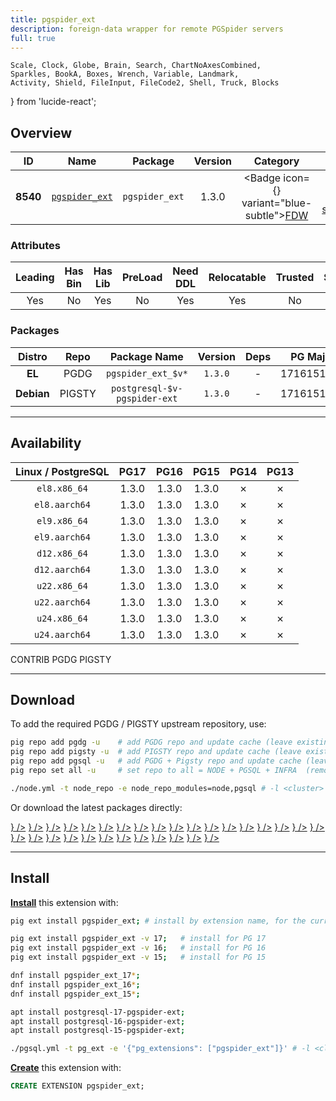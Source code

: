 ```yaml
---
title: pgspider_ext
description: foreign-data wrapper for remote PGSpider servers
full: true
---
```


    Scale, Clock, Globe, Brain, Search, ChartNoAxesCombined,
    Sparkles, BookA, Boxes, Wrench, Variable, Landmark,
    Activity, Shield, FileInput, FileCode2, Shell, Truck, Blocks
} from 'lucide-react';

## Overview

| <TooltipIconButton tooltip="Extension unique identifier" side="top">ID</TooltipIconButton> | <TooltipIconButton tooltip="Extension name" side="top">Name</TooltipIconButton> | <TooltipIconButton tooltip="Package name for installation" side="top">Package</TooltipIconButton> | <TooltipIconButton tooltip="Latest available extension version" side="top">Version</TooltipIconButton> | <TooltipIconButton tooltip="Extension category" side="top">Category</TooltipIconButton> | <TooltipIconButton tooltip="Open source license" side="top">License</TooltipIconButton> | <TooltipIconButton tooltip="Programming language" side="top">Lang</TooltipIconButton> |
|:--------:|:--------:|:----------:|:--------------:|:---------------------------------------:|:------------------------------------------------------:|:----:|
| **8540** | [`pgspider_ext`](https://github.com/pgspider/pgspider_ext) | `pgspider_ext` | 1.3.0 | <Badge icon={<FileInput />} variant="blue-subtle"><a href="/ext/fdw" className="no-underline">FDW</a></Badge> | <a href="/ext/list/license#postgresql" className="no-underline"><Badge icon={<Scale />} variant="blue-subtle">PostgreSQL</Badge></a> | <a href="/ext/list/lang#c"><Badge icon={<FileCode2 />} variant="blue-subtle">C</Badge></a> |

### Attributes

| <TooltipIconButton tooltip="The Primary Leading extension in the Package" side="top">Leading</TooltipIconButton> | <TooltipIconButton tooltip="Contains binary utils" side="top">Has Bin</TooltipIconButton> | <TooltipIconButton tooltip="Contains .so shared library files" side="top">Has Lib</TooltipIconButton> | <TooltipIconButton tooltip="Requires preloading via shared_preload_libraries" side="top">PreLoad</TooltipIconButton> | <TooltipIconButton tooltip="Requires CREATE EXTENSION DDL command" side="top">Need DDL</TooltipIconButton> | <TooltipIconButton tooltip="Can be installed in any schema" side="top">Relocatable</TooltipIconButton> | <TooltipIconButton tooltip="Can be created by non-superuser" side="top">Trusted</TooltipIconButton> | <TooltipIconButton tooltip="Schemas used by this extension" side="top">Schemas</TooltipIconButton> |
|:-------:|:-------:|:-------:|:-------:|:--------:|:-----------:|:-------:|:-------:|
| Yes | No | Yes | No | Yes | Yes | No | - |

### Packages

| <TooltipIconButton tooltip="Linux distribution family, EL or Debian" side="top">Distro</TooltipIconButton> | <TooltipIconButton tooltip="Package repository" side="top">Repo</TooltipIconButton> | <TooltipIconButton tooltip="The RPM/DEB Package Name Pattern (replace $v with real pg major)" side="top">Package Name</TooltipIconButton> | <TooltipIconButton tooltip="Latest package version" side="top">Version</TooltipIconButton> | <TooltipIconButton tooltip="RPM/DEB Package dependencies" side="top">Deps</TooltipIconButton> | <TooltipIconButton tooltip="Available in these PostgreSQL Major Versions" side="top">PG Major</TooltipIconButton> |
|:----------:|:--------:|:------------------------:|:-----------:|:------------:|:------------------:|
|   **EL**   | <Badge variant="blue-subtle"><span className="font-bold">PGDG</span></Badge> | `pgspider_ext_$v*` | `1.3.0` | - | <Badge variant="green-subtle">17</Badge><Badge variant="green-subtle">16</Badge><Badge variant="green-subtle">15</Badge><Badge variant="red-subtle">14</Badge><Badge variant="red-subtle">13</Badge> |
| **Debian** | <Badge variant="amber-subtle"><span className="font-bold">PIGSTY</span></Badge> | `postgresql-$v-pgspider-ext` | `1.3.0` | - | <Badge variant="green-subtle">17</Badge><Badge variant="green-subtle">16</Badge><Badge variant="green-subtle">15</Badge><Badge variant="red-subtle">14</Badge><Badge variant="red-subtle">13</Badge> |



------

## Availability

| <TooltipIconButton tooltip="Linux Distro Arch / PostgreSQL Major Version" side="top">Linux / PostgreSQL </TooltipIconButton> | **PG17** | **PG16** | **PG15** | <span className="text-red-500">**PG14**</span> | <span className="text-red-500">**PG13**</span> |
|:-----:|:-----:|:-----:|:-----:|:-----:|:-----:|
| `el8.x86_64` | <Badge variant="blue-subtle">1.3.0</Badge> | <Badge variant="blue-subtle">1.3.0</Badge> | <Badge variant="blue-subtle">1.3.0</Badge> | <Badge variant="red-subtle">✗</Badge> | <Badge variant="red-subtle">✗</Badge> |
| `el8.aarch64` | <Badge variant="blue-subtle">1.3.0</Badge> | <Badge variant="blue-subtle">1.3.0</Badge> | <Badge variant="blue-subtle">1.3.0</Badge> | <Badge variant="red-subtle">✗</Badge> | <Badge variant="red-subtle">✗</Badge> |
| `el9.x86_64` | <Badge variant="blue-subtle">1.3.0</Badge> | <Badge variant="blue-subtle">1.3.0</Badge> | <Badge variant="blue-subtle">1.3.0</Badge> | <Badge variant="red-subtle">✗</Badge> | <Badge variant="red-subtle">✗</Badge> |
| `el9.aarch64` | <Badge variant="blue-subtle">1.3.0</Badge> | <Badge variant="blue-subtle">1.3.0</Badge> | <Badge variant="blue-subtle">1.3.0</Badge> | <Badge variant="red-subtle">✗</Badge> | <Badge variant="red-subtle">✗</Badge> |
| `d12.x86_64` | <Badge variant="amber-subtle">1.3.0</Badge> | <Badge variant="amber-subtle">1.3.0</Badge> | <Badge variant="amber-subtle">1.3.0</Badge> | <Badge variant="red-subtle">✗</Badge> | <Badge variant="red-subtle">✗</Badge> |
| `d12.aarch64` | <Badge variant="amber-subtle">1.3.0</Badge> | <Badge variant="amber-subtle">1.3.0</Badge> | <Badge variant="amber-subtle">1.3.0</Badge> | <Badge variant="red-subtle">✗</Badge> | <Badge variant="red-subtle">✗</Badge> |
| `u22.x86_64` | <Badge variant="amber-subtle">1.3.0</Badge> | <Badge variant="amber-subtle">1.3.0</Badge> | <Badge variant="amber-subtle">1.3.0</Badge> | <Badge variant="red-subtle">✗</Badge> | <Badge variant="red-subtle">✗</Badge> |
| `u22.aarch64` | <Badge variant="amber-subtle">1.3.0</Badge> | <Badge variant="amber-subtle">1.3.0</Badge> | <Badge variant="amber-subtle">1.3.0</Badge> | <Badge variant="red-subtle">✗</Badge> | <Badge variant="red-subtle">✗</Badge> |
| `u24.x86_64` | <Badge variant="amber-subtle">1.3.0</Badge> | <Badge variant="amber-subtle">1.3.0</Badge> | <Badge variant="amber-subtle">1.3.0</Badge> | <Badge variant="red-subtle">✗</Badge> | <Badge variant="red-subtle">✗</Badge> |
| `u24.aarch64` | <Badge variant="amber-subtle">1.3.0</Badge> | <Badge variant="amber-subtle">1.3.0</Badge> | <Badge variant="amber-subtle">1.3.0</Badge> | <Badge variant="red-subtle">✗</Badge> | <Badge variant="red-subtle">✗</Badge> |

<Badge variant="green-subtle"><span className="font-black">CONTRIB</span></Badge> <Badge variant="blue-subtle"><span className="font-black">PGDG</span></Badge> <Badge variant="amber-subtle"><span className="font-black">PIGSTY</span></Badge>

------

## Download

To add the required PGDG / PIGSTY upstream repository, use:

```bash tab="pig"
pig repo add pgdg -u    # add PGDG repo and update cache (leave existing repos)
pig repo add pigsty -u  # add PIGSTY repo and update cache (leave existing repos)
pig repo add pgsql -u   # add PGDG + Pigsty repo and update cache (leave existing repos)
pig repo set all -u     # set repo to all = NODE + PGSQL + INFRA  (remove existing repos)
```
```bash tab="pigsty"
./node.yml -t node_repo -e node_repo_modules=node,pgsql # -l <cluster>
```

Or download the latest packages directly:

<Files>
    <Folder name="el8.x86_64">
        <a href="https://download.postgresql.org/pub/repos/yum/17/redhat/rhel-8-x86_64/pgspider_ext_17-1.3.0-1PGDG.rhel8.x86_64.rpm"><File name="pgspider_ext_17-1.3.0-1PGDG.rhel8.x86_64.rpm" icon={<Package className="text-emerald-500" />} /></a>
        <a href="https://download.postgresql.org/pub/repos/yum/16/redhat/rhel-8-x86_64/pgspider_ext_16-1.3.0-1PGDG.rhel8.x86_64.rpm"><File name="pgspider_ext_16-1.3.0-1PGDG.rhel8.x86_64.rpm" icon={<Package className="text-emerald-500" />} /></a>
        <a href="https://download.postgresql.org/pub/repos/yum/15/redhat/rhel-8-x86_64/pgspider_ext_15-1.3.0-1PGDG.rhel8.x86_64.rpm"><File name="pgspider_ext_15-1.3.0-1PGDG.rhel8.x86_64.rpm" icon={<Package className="text-emerald-500" />} /></a>
    </Folder>
    <Folder name="el8.aarch64">
        <a href="https://download.postgresql.org/pub/repos/yum/17/redhat/rhel-8-aarch64/pgspider_ext_17-1.3.0-1PGDG.rhel8.aarch64.rpm"><File name="pgspider_ext_17-1.3.0-1PGDG.rhel8.aarch64.rpm" icon={<Package className="text-orange-500" />} /></a>
        <a href="https://download.postgresql.org/pub/repos/yum/16/redhat/rhel-8-aarch64/pgspider_ext_16-1.3.0-1PGDG.rhel8.aarch64.rpm"><File name="pgspider_ext_16-1.3.0-1PGDG.rhel8.aarch64.rpm" icon={<Package className="text-orange-500" />} /></a>
        <a href="https://download.postgresql.org/pub/repos/yum/15/redhat/rhel-8-aarch64/pgspider_ext_15-1.3.0-1PGDG.rhel8.aarch64.rpm"><File name="pgspider_ext_15-1.3.0-1PGDG.rhel8.aarch64.rpm" icon={<Package className="text-orange-500" />} /></a>
    </Folder>
    <Folder name="el9.x86_64">
        <a href="https://download.postgresql.org/pub/repos/yum/17/redhat/rhel-9-x86_64/pgspider_ext_17-1.3.0-1PGDG.rhel9.x86_64.rpm"><File name="pgspider_ext_17-1.3.0-1PGDG.rhel9.x86_64.rpm" icon={<Package className="text-emerald-500" />} /></a>
        <a href="https://download.postgresql.org/pub/repos/yum/16/redhat/rhel-9-x86_64/pgspider_ext_16-1.3.0-1PGDG.rhel9.x86_64.rpm"><File name="pgspider_ext_16-1.3.0-1PGDG.rhel9.x86_64.rpm" icon={<Package className="text-emerald-500" />} /></a>
        <a href="https://download.postgresql.org/pub/repos/yum/15/redhat/rhel-9-x86_64/pgspider_ext_15-1.3.0-1PGDG.rhel9.x86_64.rpm"><File name="pgspider_ext_15-1.3.0-1PGDG.rhel9.x86_64.rpm" icon={<Package className="text-emerald-500" />} /></a>
    </Folder>
    <Folder name="el9.aarch64">
        <a href="https://download.postgresql.org/pub/repos/yum/17/redhat/rhel-9-aarch64/pgspider_ext_17-1.3.0-1PGDG.rhel9.aarch64.rpm"><File name="pgspider_ext_17-1.3.0-1PGDG.rhel9.aarch64.rpm" icon={<Package className="text-orange-500" />} /></a>
        <a href="https://download.postgresql.org/pub/repos/yum/16/redhat/rhel-9-aarch64/pgspider_ext_16-1.3.0-1PGDG.rhel9.aarch64.rpm"><File name="pgspider_ext_16-1.3.0-1PGDG.rhel9.aarch64.rpm" icon={<Package className="text-orange-500" />} /></a>
        <a href="https://download.postgresql.org/pub/repos/yum/15/redhat/rhel-9-aarch64/pgspider_ext_15-1.3.0-1PGDG.rhel9.aarch64.rpm"><File name="pgspider_ext_15-1.3.0-1PGDG.rhel9.aarch64.rpm" icon={<Package className="text-orange-500" />} /></a>
    </Folder>
    <Folder name="d12.x86_64">
        <a href="https://repo.pigsty.io/apt/pgsql/bookworm/pool/main/p/pgspider-ext/postgresql-17-pgspider-ext_1.3.0-1PIGSTY~bookworm_amd64.deb"><File name="postgresql-17-pgspider-ext_1.3.0-1PIGSTY~bookworm_amd64.deb" icon={<Box className="text-emerald-500" />} /></a>
        <a href="https://repo.pigsty.io/apt/pgsql/bookworm/pool/main/p/pgspider-ext/postgresql-16-pgspider-ext_1.3.0-1PIGSTY~bookworm_amd64.deb"><File name="postgresql-16-pgspider-ext_1.3.0-1PIGSTY~bookworm_amd64.deb" icon={<Box className="text-emerald-500" />} /></a>
        <a href="https://repo.pigsty.io/apt/pgsql/bookworm/pool/main/p/pgspider-ext/postgresql-15-pgspider-ext_1.3.0-1PIGSTY~bookworm_amd64.deb"><File name="postgresql-15-pgspider-ext_1.3.0-1PIGSTY~bookworm_amd64.deb" icon={<Box className="text-emerald-500" />} /></a>
    </Folder>
    <Folder name="d12.aarch64">
        <a href="https://repo.pigsty.io/apt/pgsql/bookworm/pool/main/p/pgspider-ext/postgresql-17-pgspider-ext_1.3.0-1PIGSTY~bookworm_arm64.deb"><File name="postgresql-17-pgspider-ext_1.3.0-1PIGSTY~bookworm_arm64.deb" icon={<Box className="text-orange-500" />} /></a>
        <a href="https://repo.pigsty.io/apt/pgsql/bookworm/pool/main/p/pgspider-ext/postgresql-16-pgspider-ext_1.3.0-1PIGSTY~bookworm_arm64.deb"><File name="postgresql-16-pgspider-ext_1.3.0-1PIGSTY~bookworm_arm64.deb" icon={<Box className="text-orange-500" />} /></a>
        <a href="https://repo.pigsty.io/apt/pgsql/bookworm/pool/main/p/pgspider-ext/postgresql-15-pgspider-ext_1.3.0-1PIGSTY~bookworm_arm64.deb"><File name="postgresql-15-pgspider-ext_1.3.0-1PIGSTY~bookworm_arm64.deb" icon={<Box className="text-orange-500" />} /></a>
    </Folder>
    <Folder name="u22.x86_64">
        <a href="https://repo.pigsty.io/apt/pgsql/jammy/pool/main/p/pgspider-ext/postgresql-17-pgspider-ext_1.3.0-1PIGSTY~jammy_amd64.deb"><File name="postgresql-17-pgspider-ext_1.3.0-1PIGSTY~jammy_amd64.deb" icon={<Box className="text-emerald-500" />} /></a>
        <a href="https://repo.pigsty.io/apt/pgsql/jammy/pool/main/p/pgspider-ext/postgresql-16-pgspider-ext_1.3.0-1PIGSTY~jammy_amd64.deb"><File name="postgresql-16-pgspider-ext_1.3.0-1PIGSTY~jammy_amd64.deb" icon={<Box className="text-emerald-500" />} /></a>
        <a href="https://repo.pigsty.io/apt/pgsql/jammy/pool/main/p/pgspider-ext/postgresql-15-pgspider-ext_1.3.0-1PIGSTY~jammy_amd64.deb"><File name="postgresql-15-pgspider-ext_1.3.0-1PIGSTY~jammy_amd64.deb" icon={<Box className="text-emerald-500" />} /></a>
    </Folder>
    <Folder name="u22.aarch64">
        <a href="https://repo.pigsty.io/apt/pgsql/jammy/pool/main/p/pgspider-ext/postgresql-17-pgspider-ext_1.3.0-1PIGSTY~jammy_arm64.deb"><File name="postgresql-17-pgspider-ext_1.3.0-1PIGSTY~jammy_arm64.deb" icon={<Box className="text-orange-500" />} /></a>
        <a href="https://repo.pigsty.io/apt/pgsql/jammy/pool/main/p/pgspider-ext/postgresql-16-pgspider-ext_1.3.0-1PIGSTY~jammy_arm64.deb"><File name="postgresql-16-pgspider-ext_1.3.0-1PIGSTY~jammy_arm64.deb" icon={<Box className="text-orange-500" />} /></a>
        <a href="https://repo.pigsty.io/apt/pgsql/jammy/pool/main/p/pgspider-ext/postgresql-15-pgspider-ext_1.3.0-1PIGSTY~jammy_arm64.deb"><File name="postgresql-15-pgspider-ext_1.3.0-1PIGSTY~jammy_arm64.deb" icon={<Box className="text-orange-500" />} /></a>
    </Folder>
    <Folder name="u24.x86_64">
        <a href="https://repo.pigsty.io/apt/pgsql/noble/pool/main/p/pgspider-ext/postgresql-17-pgspider-ext_1.3.0-1PIGSTY~noble_amd64.deb"><File name="postgresql-17-pgspider-ext_1.3.0-1PIGSTY~noble_amd64.deb" icon={<Box className="text-emerald-500" />} /></a>
        <a href="https://repo.pigsty.io/apt/pgsql/noble/pool/main/p/pgspider-ext/postgresql-16-pgspider-ext_1.3.0-1PIGSTY~noble_amd64.deb"><File name="postgresql-16-pgspider-ext_1.3.0-1PIGSTY~noble_amd64.deb" icon={<Box className="text-emerald-500" />} /></a>
        <a href="https://repo.pigsty.io/apt/pgsql/noble/pool/main/p/pgspider-ext/postgresql-15-pgspider-ext_1.3.0-1PIGSTY~noble_amd64.deb"><File name="postgresql-15-pgspider-ext_1.3.0-1PIGSTY~noble_amd64.deb" icon={<Box className="text-emerald-500" />} /></a>
    </Folder>
    <Folder name="u24.aarch64">
        <a href="https://repo.pigsty.io/apt/pgsql/noble/pool/main/p/pgspider-ext/postgresql-17-pgspider-ext_1.3.0-1PIGSTY~noble_arm64.deb"><File name="postgresql-17-pgspider-ext_1.3.0-1PIGSTY~noble_arm64.deb" icon={<Box className="text-orange-500" />} /></a>
        <a href="https://repo.pigsty.io/apt/pgsql/noble/pool/main/p/pgspider-ext/postgresql-16-pgspider-ext_1.3.0-1PIGSTY~noble_arm64.deb"><File name="postgresql-16-pgspider-ext_1.3.0-1PIGSTY~noble_arm64.deb" icon={<Box className="text-orange-500" />} /></a>
        <a href="https://repo.pigsty.io/apt/pgsql/noble/pool/main/p/pgspider-ext/postgresql-15-pgspider-ext_1.3.0-1PIGSTY~noble_arm64.deb"><File name="postgresql-15-pgspider-ext_1.3.0-1PIGSTY~noble_arm64.deb" icon={<Box className="text-orange-500" />} /></a>
    </Folder>
</Files>

------

## Install

[**Install**](/docs/pgsql/extension/install) this extension with:

```bash tab="pig"
pig ext install pgspider_ext; # install by extension name, for the current active PG version

pig ext install pgspider_ext -v 17;   # install for PG 17
pig ext install pgspider_ext -v 16;   # install for PG 16
pig ext install pgspider_ext -v 15;   # install for PG 15
```
```bash tab="yum" 
dnf install pgspider_ext_17*;
dnf install pgspider_ext_16*;
dnf install pgspider_ext_15*;
```
```bash tab="apt" 
apt install postgresql-17-pgspider-ext;
apt install postgresql-16-pgspider-ext;
apt install postgresql-15-pgspider-ext;
```
```bash tab="ansible"
./pgsql.yml -t pg_ext -e '{"pg_extensions": ["pgspider_ext"]}' # -l <cls>
```

[**Create**](/docs/pgsql/extension/create) this extension with:

```sql
CREATE EXTENSION pgspider_ext;
```



